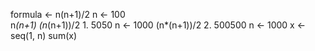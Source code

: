 formula <- n(n+1)/2
n <- 100  
n*(n+1)
(n*(n+1))/2
1. 5050
n <- 1000
(n*(n+1))/2
2. 500500
n <- 1000
x <- seq(1, n)
sum(x)
